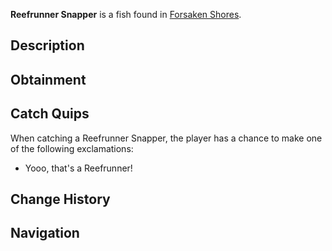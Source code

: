 {{FishInfobox
|image          = Reefrunner Snapper.png
|rarity         = Rare
|sea            = First Sea
|location       = [[Forsaken Shores]]
|sublocation    = 
|sources        = Fishing Rod
|radar_location = 
|prog_speed     = -30
|xp             = 200
|weather        = 
|time           = Day
|season         = 
|bait           = Insect
|base_weight    = 25
|base_value     = 750
|weight_range   = 17
|base_chance    = 35
|base_resil     = 25
}}
'''Reefrunner Snapper''' is a {{Rarity|Rare}} fish found in [[Forsaken Shores]].

== Description ==
{{Description|Bold yet wary, the Reefunner Snapper darts around reefs. A popular, rare catch for reef fishers.|Bestiary Entry}}

== Obtainment ==
{{Description|commonly caught in Forsaken Shores.|Bestiary Hint}}
{{Fish Availability|
Forsaken Shores/Coral Reef
Forsaken Shores/Freshwater Pond
Forsaken Shores/Surrounding Ocean
|top_rods      = 
Leviathan's Fang Rod\262233.47\155206.67;
Free Spirit Rod\236619.85\136689.09;
Trident Rod\228847.99\132199.49;
Krampus's Rod\201816.78\98293.77;
Magma Rod\196641.99\95773.42;
Plastic Rod\161940.47\78872.23;
Flimsy Rod\118700.8\127223.4;
No-Life Rod\184206.51\108758.94;
Nocturnal Rod\77849.97\104974.31;
Training Rod\114529.03\82095.02;
Ethereal Prism Rod\186220.95\108032.55;
Seraphic Rod\182221.42\106725.74;
Rod Of The Forgotten Fang\169471.54\99356.12;
Challenger's Rod\166508.57\98232.83;
Rod Of The Exalted One\156478.12\92907.04;
Rod Of The Depths\151773.06\89232.67;
Zeus Rod\150286.7\88920.97;
Verdant Shear Rod\148158.99\87813.75;
Blazebringer Rod\143217.44\84738.26;
Depthseeker Rod\139084.05\81619.08;
Avalanche Rod\128792.51\73248.34;
Volcanic Rod\125167.77\72306.14;
Steady Rod\59325.59\26753.31
|recommended   = Trident Rod
}}

== Catch Quips ==
When catching a Reefrunner Snapper, the player has a chance to make one of the following exclamations:
* Yooo, that's a Reefrunner!

== Change History ==
{{Change History|{{subst:Current Version}}}}

== Navigation ==
{{Fish Navbox|Forsaken Shores}}